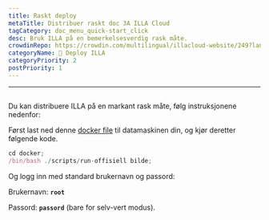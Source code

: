 ```yaml
---
title: Raskt deploy
metaTitle: Distribuer raskt doc 3A ILLA Cloud
tagCategory: doc_menu_quick-start_click
desc: Bruk ILLA på en bemerkelsesverdig rask måte.
crowdinRepo: https://crowdin.com/multilingual/illacloud-website/249?languages=no&filter=basic&value=0
categoryName: 👷 Deploy ILLA
categoryPriority: 2
postPriority: 1
---
```


* * *

## <h2 hidden>Distribuer raskt</h2>

Du kan distribuere ILLA på en markant rask måte, følg instruksjonene nedenfor:

Først last ned denne [docker file](https://github.com/illacloud/deploy-illa-manually/tree/main/docker) til datamaskinen din, og kjør deretter følgende kode.

```jsx
cd docker;
/bin/bash ./scripts/run-offisiell bilde;
```

Og logg inn med standard brukernavn og passord:

Brukernavn: **`root`**

Passord: **`passord`** (bare for selv-vert modus).
